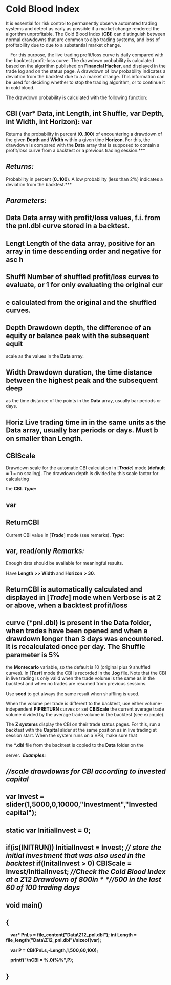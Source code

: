 # ﻿Cold Blood Index 

It is essential for risk control to permanently observe automated trading systems and detect as early as possible if a market change rendered the algorithm unprofitable. The Cold Blood Index (**CBI**) can distinguish between normal drawdowns that are common to algo trading systems, and loss of profitability due to due to a substantial market change. 

`  `For this purpose, the live trading profit/loss curve is daily compared with the backtest profit-loss curve. The drawdown probability is calculated based on the algorithm published on **Financial Hacker**, and displayed in the trade log and on the status page. A drawdown of low probability indicates a deviation from the backtest due to a a market change. This information can be used for deciding whether to stop the trading algorithm, or to continue it in cold blood. 

The drawdown probability is calculated with the following function: 

## CBI (var\* Data, int Length, int Shuffle, var Depth, int Width, int Horizon): var 

Returns the probability in percent (**0..100**) of encountering a drawdown of the given **Depth** and **Width** within a given time **Horizon**. For this, the drawdown is compared with the **Data** array that is supposed to contain a profit/loss curve from a backtest or a previous trading session.*** 

## *Returns:* 

Probability in percent (**0..100**). A low probability (less than 2%) indicates a deviation from the backtest.***  

## *Parameters:* 

## Data  Data array with profit/loss values, f.i. from the pnl.dbl curve stored in a backtest. 

## Lengt Length of the data array, positive for an array in time descending order and negative for asc h 

## Shuffl Number of shuffled profit/loss curves to evaluate, or 1 for only evaluating the original cur

## e  calculated from the original and the shuffled curves. 

## Depth  Drawdown depth, the difference of an equity or balance peak with the subsequent equit

scale as the values in the **Data** array. 

## Width  Drawdown duration, the time distance between the highest peak and the subsequent deep

as the time distance of the points in the **Data** array, usually bar periods or days. 

## Horiz Live trading time in in the same units as the Data array, usually bar periods or days. Must b on  smaller than Length. 

## CBIScale 

Drawdown scale for the automatic CBI calculation in [***Trade***] mode (**default = 1** = no scaling). The drawdown depth is divided by this scale factor for calculating 

the **CBI**. ***Type:*** 

## var

## ReturnCBI 

Current CBI value in  [***Trade***] mode (see remarks). ***Type:*** 

## var, read/only *Remarks:* 

Enough data should be available for meaningful results. 

Have **Length** **>> Width** and **Horizon** **> 30**. 

## ReturnCBI is automatically calculated and displayed in [*Trade*] mode when Verbose is at 2 or above, when a backtest profit/loss 

## curve (\*pnl.dbl) is present in the Data folder, when trades have been opened and when a drawdown longer than 3 days was encountered. It is recalculated once per day. The Shuffle parameter is 5% 

the **Montecarlo** variable, so the default is 10 (original plus 9 shuffled curves). In [***Test***] mode the CBI is recorded in the **.log** file. Note that the CBI in live trading is only valid when the trade volume is the same as in the backtest and when no trades are resumed from previous sessions. 

Use **seed** to get always the same result when shuffling is used. 

When the volume per trade is different to the backtest, use either volume-independent **PIPRETURN** curves or set **CBIScale** the current average trade volume divided by the average trade volume in the backtest (see example). 

The **Z systems** display the CBI on their trade status pages. For this, run a backtest with the **Capital** slider at the same position as in live trading at session start. When the system runs on a VPS, make sure that 

the **\*.dbl** file from the backtest is copied to the **Data** folder on the 

server.   ***Examples:*** 

## *//scale drawdowns for CBI according to invested capital* 

## var Invest = slider(1,5000,0,10000,"Investment","Invested capital"); 

## static var InitialInvest = 0; 

## if(is(INITRUN)) InitialInvest = Invest; *// store the initial investment that was also used in the backtest*  if(InitalInvest > 0) CBIScale = Invest/InitialInvest; *//Check the Cold Blood Index at a Z12 Drawdown of $800 in*  *//$500 in the last 60 of 100 trading days* 

## void main() 

## { 

`  `**var\* PnLs = file\_content("Data\\Z12\_pnl.dbl");   int Length =  file\_length("Data\\Z12\_pnl.dbl")/sizeof(var);** 

`  `**var P = CBI(PnLs,-Length,1,500,60,100);** 

`  `**printf("\nCBI = %.0f%%",P);** 

## } 
